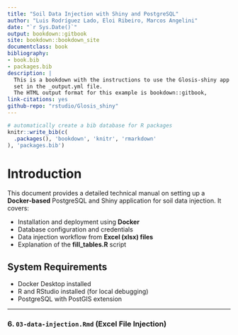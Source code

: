 ```yaml
---
title: "Soil Data Injection with Shiny and PostgreSQL"
author: "Luis Rodríguez Lado, Eloi Ribeiro, Marcos Angelini"
date: "`r Sys.Date()`"
output: bookdown::gitbook
site: bookdown::bookdown_site
documentclass: book
bibliography:
- book.bib
- packages.bib
description: |
  This is a bookdown with the instructions to use the Glosis-shiny app to inject data into postgres.
  set in the _output.yml file.
  The HTML output format for this example is bookdown::gitbook,
link-citations: yes
github-repo: "rstudio/Glosis_shiny"
---
```


```r
# automatically create a bib database for R packages
knitr::write_bib(c(
  .packages(), 'bookdown', 'knitr', 'rmarkdown'
), 'packages.bib')
```

# **Introduction**

This document provides a detailed technical manual on setting up a **Docker-based** PostgreSQL and Shiny application for soil data injection. It covers:

- Installation and deployment using **Docker**
- Database configuration and credentials
- Data injection workflow from **Excel (xlsx) files**
- Explanation of the **fill_tables.R** script

## System Requirements
- Docker Desktop installed
- R and RStudio installed (for local debugging)
- PostgreSQL with PostGIS extension


---

### **6. `03-data-injection.Rmd` (Excel File Injection)**
